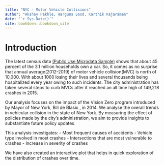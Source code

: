 ```yaml
--- 
title: "NYC - Motor Vehicle Collisions"
author: "Akshay Pakhle, Harguna Sood, Karthik Rajaraman"
date: "`r Sys.Date()`"
site: bookdown::bookdown_site
---
```


# Introduction

The latest census data [(Public Use Microdata Sample)](https://www.census.gov/programs-surveys/acs/data/pums.html) shows that about 45 percent of the 3.1 million households own a car. So, it comes as no surprise that annual average(2012-2019) of motor vehicle collision(MVC) is north of 10,000. With about 1000 losing their lives and several thousands being hospitalized every year owing to such incidents. The city administration has taken several steps to curb MVCs after it reached an all time high of 149,218 crashes in 2015.

Our analysis focuses on the impact of the Vision Zero program introduced by Mayor of New York, Bill de Blasio , in 2014. We analyse the overall trends in vehicular collision in the state of New York. By measuring the effect of policies made by the city's administration, we aim to provide insights to substantiate future policy updates. 

This analysis investigates:
- Most frequent causes of accidents
- Vehicle type involved in most crashes
- Intersections that are most vulnerable to crashes
- Increase in severity of crashes

We have also created an interactive plot that helps in quick exploration of the distribution of crashes over time.

